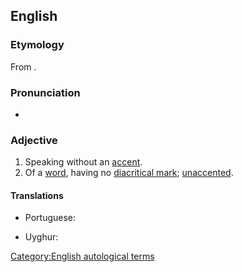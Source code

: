 ==English==

===Etymology===
From {{suffix|accent|less|lang=en}}.

===Pronunciation===
* {{a|GenAm}} {{IPA|/ˈæk.sɛnt.ləs/|lang=en}}

===Adjective===
{{en-adj}}

# Speaking without an [[accent]].
# Of a [[word]], having no [[diacritical mark]]; [[unaccented]].

====Translations====
{{trans-top|speaking without an accent}}
* Portuguese: {{t|pt|[[sem]] [[sotaque]]}}
{{trans-mid}}
* Uyghur: {{t|ug|ئۇرغۇسىز}}
{{trans-bottom}}

{{trans-see|unaccented}}

[[Category:English autological terms]]